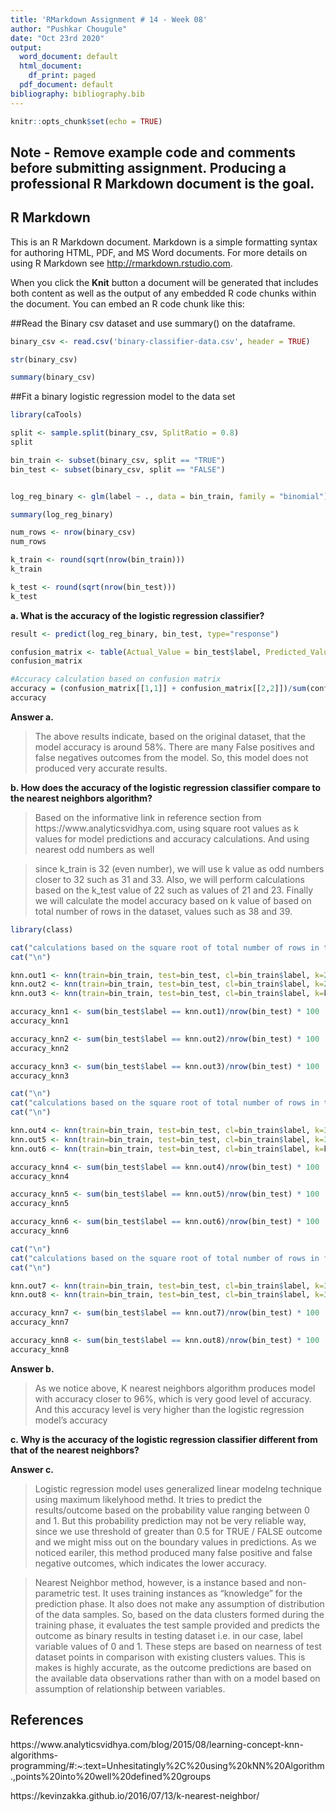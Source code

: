 ```yaml
---
title: 'RMarkdown Assignment # 14 - Week 08'
author: "Pushkar Chougule"
date: "Oct 23rd 2020"
output:
  word_document: default
  html_document:
    df_print: paged
  pdf_document: default
bibliography: bibliography.bib
---
```


```r
knitr::opts_chunk$set(echo = TRUE)
```
## Note - Remove example code and comments before submitting assignment.  Producing a professional R Markdown document is the goal. 

## R Markdown

This is an R Markdown document. Markdown is a simple formatting syntax for authoring HTML, PDF, and MS Word documents. For more details on using R Markdown see <http://rmarkdown.rstudio.com>.

When you click the **Knit** button a document will be generated that includes both content as well as the output of any embedded R code chunks within the document. You can embed an R code chunk like this:


##Read the Binary csv dataset and use summary() on the dataframe.


```r

binary_csv <- read.csv('binary-classifier-data.csv', header = TRUE)

str(binary_csv)

summary(binary_csv)


```


##Fit a binary logistic regression model to the data set


```r

library(caTools)

split <- sample.split(binary_csv, SplitRatio = 0.8)
split

bin_train <- subset(binary_csv, split == "TRUE")
bin_test <- subset(binary_csv, split == "FALSE")


log_reg_binary <- glm(label ~ ., data = bin_train, family = "binomial")

summary(log_reg_binary)

num_rows <- nrow(binary_csv)
num_rows

k_train <- round(sqrt(nrow(bin_train)))
k_train

k_test <- round(sqrt(nrow(bin_test)))
k_test

```

**a. What is the accuracy of the logistic regression classifier?**


```r

result <- predict(log_reg_binary, bin_test, type="response")

confusion_matrix <- table(Actual_Value = bin_test$label, Predicted_Value = result > 0.5)
confusion_matrix

#Accuracy calculation based on confusion matrix
accuracy = (confusion_matrix[[1,1]] + confusion_matrix[[2,2]])/sum(confusion_matrix) * 100
accuracy


```

**Answer a.**

>The above results indicate, based on the original dataset, that the model accuracy is around 58%. There are many False positives and false negatives outcomes from the model.
So, this model does not produced very accurate results.





**b. How does the accuracy of the logistic regression classifier compare to the nearest neighbors algorithm?**

> Based on the informative link in reference section from https://www.analyticsvidhya.com, using square root values as k values for model predictions and accuracy calculations. And using nearest odd numbers as well

>since k_train is 32 (even number), we will use k value as odd numbers closer to 32
such as 31 and 33. Also, we will perform calculations based on the k_test value of 22
such as values of 21 and 23. Finally we will calculate the model accuracy based on
k value of based on total number of rows in the dataset, values such as 38 and 39.


```r

library(class)

cat("calculations based on the square root of total number of rows in test dataset\n")
cat("\n")

knn.out1 <- knn(train=bin_train, test=bin_test, cl=bin_train$label, k=21)
knn.out2 <- knn(train=bin_train, test=bin_test, cl=bin_train$label, k=23)
knn.out3 <- knn(train=bin_train, test=bin_test, cl=bin_train$label, k=k_test)

accuracy_knn1 <- sum(bin_test$label == knn.out1)/nrow(bin_test) * 100
accuracy_knn1

accuracy_knn2 <- sum(bin_test$label == knn.out2)/nrow(bin_test) * 100
accuracy_knn2

accuracy_knn3 <- sum(bin_test$label == knn.out3)/nrow(bin_test) * 100
accuracy_knn3

cat("\n")
cat("calculations based on the square root of total number of rows in train dataset\n")
cat("\n")

knn.out4 <- knn(train=bin_train, test=bin_test, cl=bin_train$label, k=31)
knn.out5 <- knn(train=bin_train, test=bin_test, cl=bin_train$label, k=33)
knn.out6 <- knn(train=bin_train, test=bin_test, cl=bin_train$label, k=k_train)

accuracy_knn4 <- sum(bin_test$label == knn.out4)/nrow(bin_test) * 100
accuracy_knn4

accuracy_knn5 <- sum(bin_test$label == knn.out5)/nrow(bin_test) * 100
accuracy_knn5

accuracy_knn6 <- sum(bin_test$label == knn.out6)/nrow(bin_test) * 100
accuracy_knn6

cat("\n")
cat("calculations based on the square root of total number of rows in full dataset\n")
cat("\n")

knn.out7 <- knn(train=bin_train, test=bin_test, cl=bin_train$label, k=38)
knn.out8 <- knn(train=bin_train, test=bin_test, cl=bin_train$label, k=39)

accuracy_knn7 <- sum(bin_test$label == knn.out7)/nrow(bin_test) * 100
accuracy_knn7

accuracy_knn8 <- sum(bin_test$label == knn.out8)/nrow(bin_test) * 100
accuracy_knn8


```


**Answer b.**

> As we notice above, K nearest neighbors algorithm produces model with accuracy closer to 96%, which is very good level of accuracy. And this accuracy level is very higher than the logistic regression model's accuracy



**c. Why is the accuracy of the logistic regression classifier different from that of the nearest neighbors?**


**Answer c.**

>Logistic regression model uses generalized linear modelng technique using maximum likelyhood methd. It tries to predict the results/outcome based on the probability value ranging between 0 and 1. But this probability prediction may not be very reliable way, since we use threshold of greater than 0.5 for TRUE / FALSE outcome and we might miss out on the boundary values in predictions. As we noticed eariler, this method produced many false positive and false negative outcomes, which indicates the lower accuracy.

>Nearest Neighbor method, however, is a instance based and non-parametric test. It uses training instances as "knowledge" for the prediction phase. It also does not make any assumption of distribution of the data samples. So, based on the data clusters formed during the training phase, it evaluates the test sample provided and predicts the outcome as binary results in testing dataset i.e. in our case, label variable values of 0 and 1. These steps are based on nearness of test dataset points in comparison with existing clusters values. This is makes is highly accurate, as the outcome predictions are based on the available data observations rather than with on a model based on assumption of relationship between variables.



## References


https://www.analyticsvidhya.com/blog/2015/08/learning-concept-knn-algorithms-programming/#:~:text=Unhesitatingly%2C%20using%20kNN%20Algorithm.,points%20into%20well%20defined%20groups

https://kevinzakka.github.io/2016/07/13/k-nearest-neighbor/
